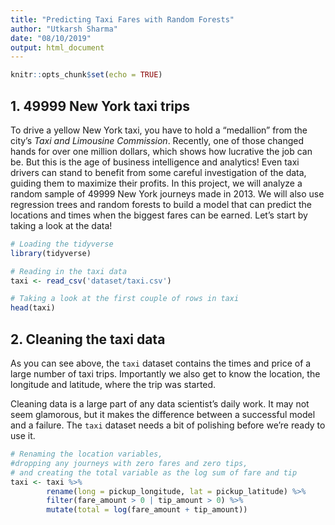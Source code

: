 ```yaml
---
title: "Predicting Taxi Fares with Random Forests"
author: "Utkarsh Sharma"
date: "08/10/2019"
output: html_document
---
```


```r
knitr::opts_chunk$set(echo = TRUE)
```

## 1. 49999 New York taxi trips
To drive a yellow New York taxi, you have to hold a "medallion" from the city's <em>Taxi and Limousine Commission</em>. Recently, one of those changed hands for over one million dollars, which shows how lucrative the job can be.
But this is the age of business intelligence and analytics! Even taxi drivers can stand to benefit from some careful investigation of the data, guiding them to maximize their profits. In this project, we will analyze a random sample of 49999 New York journeys made in 2013. We will also use regression trees and random forests to build a model that can predict the locations and times when the biggest fares can be earned.
Let's start by taking a look at the data!

```R
# Loading the tidyverse
library(tidyverse)

# Reading in the taxi data
taxi <- read_csv('dataset/taxi.csv')

# Taking a look at the first couple of rows in taxi
head(taxi)
```

## 2. Cleaning the taxi data
<p>As you can see above, the <code>taxi</code> dataset contains the times and price of a large number of taxi trips. Importantly we also get to know the location, the longitude and latitude, where the trip was started.</p>
<p>Cleaning data is a large part of any data scientist's daily work. It may not seem glamorous, but it makes the difference between a successful model and a failure. The <code>taxi</code> dataset needs a bit of polishing before we're ready to use it.</p>


```R
# Renaming the location variables, 
#dropping any journeys with zero fares and zero tips,
# and creating the total variable as the log sum of fare and tip
taxi <- taxi %>% 
        rename(long = pickup_longitude, lat = pickup_latitude) %>%
        filter(fare_amount > 0 | tip_amount > 0) %>% 
        mutate(total = log(fare_amount + tip_amount))
```